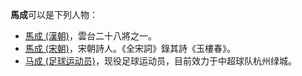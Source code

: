 '''馬成'''可以是下列人物：
* [[馬成_(漢朝)|馬成 (漢朝)]]，雲台二十八將之一。
* [[馬成_(宋朝)|馬成 (宋朝)]]，宋朝詩人。《全宋詞》錄其詩《玉樓春》。
* [[马成_(足球运动员)|马成 (足球运动员)]]，现役足球运动员，目前效力于中超球队杭州绿城。

{{disambig|C成|Cat=二字马姓人名消歧义}}